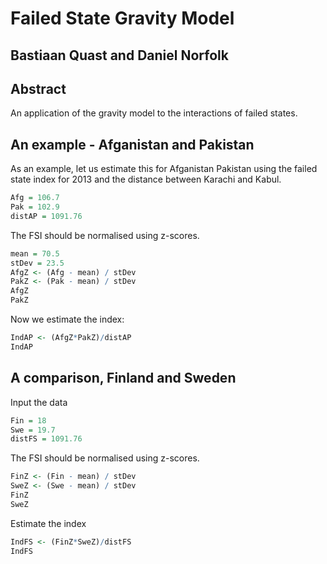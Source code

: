 Failed State Gravity Model
====================================
Bastiaan Quast and Daniel Norfolk
------------------------------------

Abstract
------------------------------------
An application of the gravity model to the interactions of failed states.

An example - Afganistan and Pakistan
------------------------------------
As an example, let us estimate this for Afganistan Pakistan using the failed state index for 2013 and the distance between Karachi and Kabul.



```r
Afg = 106.7
Pak = 102.9
distAP = 1091.76
```

The FSI should be normalised using z-scores.

```r
mean = 70.5
stDev = 23.5
AfgZ <- (Afg - mean) / stDev
PakZ <- (Pak - mean) / stDev
AfgZ
PakZ
```

Now we estimate the index:

```r
IndAP <- (AfgZ*PakZ)/distAP
IndAP
```

A comparison, Finland and Sweden
--------------------------------
Input the data

```r
Fin = 18
Swe = 19.7
distFS = 1091.76
```

The FSI should be normalised using z-scores.

```r
FinZ <- (Fin - mean) / stDev
SweZ <- (Swe - mean) / stDev
FinZ
SweZ
```

Estimate the index
```r
IndFS <- (FinZ*SweZ)/distFS
IndFS
```